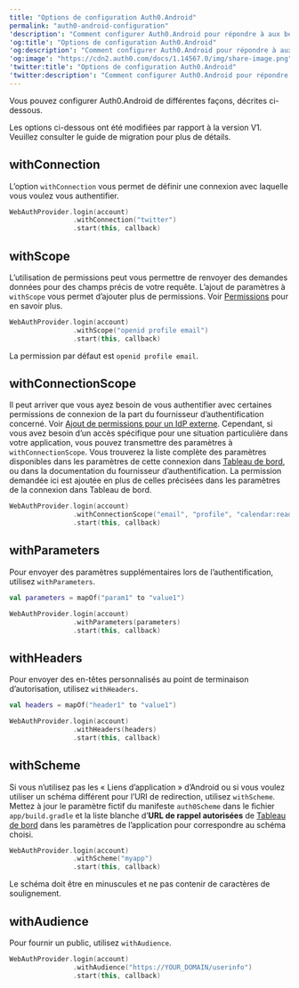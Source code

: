 ---
title: "Options de configuration Auth0.Android"
permalink: "auth0-android-configuration"
'description': "Comment configurer Auth0.Android pour répondre à aux besoins de votre application"
'og:title': "Options de configuration Auth0.Android"
'og:description': "Comment configurer Auth0.Android pour répondre à aux besoins de votre application"
'og:image': "https://cdn2.auth0.com/docs/1.14567.0/img/share-image.png"
'twitter:title': "Options de configuration Auth0.Android"
'twitter:description': "Comment configurer Auth0.Android pour répondre à aux besoins de votre application"
---

Vous pouvez configurer Auth0.Android de différentes façons, décrites ci-dessous.

<Callout icon="file-lines" color="#0EA5E9" iconType="regular">

Les options ci-dessous ont été modifiées par rapport à la version V1. Veuillez consulter le guide de migration pour plus de détails.

</Callout>

## withConnection

L’option `withConnection` vous permet de définir une connexion avec laquelle vous voulez vous authentifier.

```kotlin lines
WebAuthProvider.login(account)
                .withConnection("twitter")
                .start(this, callback)
```

## withScope

L’utilisation de permissions peut vous permettre de renvoyer des demandes données pour des champs précis de votre requête. L’ajout de paramètres à `withScope` vous permet d’ajouter plus de permissions. Voir [Permissions](/docs/fr-ca/get-started/apis/scopes) pour en savoir plus.

```kotlin lines
WebAuthProvider.login(account)
                .withScope("openid profile email")
                .start(this, callback)
```

La permission par défaut est `openid profile email`.

## withConnectionScope

Il peut arriver que vous ayez besoin de vous authentifier avec certaines permissions de connexion de la part du fournisseur d’authentification concerné. Voir [Ajout de permissions pour un IdP externe](/docs/fr-ca/connections/adding-scopes-for-an-external-idp). Cependant, si vous avez besoin d’un accès spécifique pour une situation particulière dans votre application, vous pouvez transmettre des paramètres à `withConnectionScope`. Vous trouverez la liste complète des paramètres disponibles dans les paramètres de cette connexion dans [Tableau de bord](https://manage.auth0.com/#), ou dans la documentation du fournisseur d’authentification. La permission demandée ici est ajoutée en plus de celles précisées dans les paramètres de la connexion dans Tableau de bord.

```kotlin lines
WebAuthProvider.login(account)
                .withConnectionScope("email", "profile", "calendar:read")
                .start(this, callback)
```

## withParameters

Pour envoyer des paramètres supplémentaires lors de l’authentification, utilisez `withParameters`.

```kotlin lines
val parameters = mapOf("param1" to "value1")

WebAuthProvider.login(account)
                .withParameters(parameters)
                .start(this, callback)
```

## withHeaders

Pour envoyer des en-têtes personnalisés au point de terminaison d’autorisation, utilisez `withHeaders.`

```kotlin lines
val headers = mapOf("header1" to "value1")

WebAuthProvider.login(account)
                .withHeaders(headers)
                .start(this, callback)
```

## withScheme

Si vous n’utilisez pas les « Liens d’application » d’Android ou si vous voulez utiliser un schéma différent pour l’URI de redirection, utilisez `withScheme`. Mettez à jour le paramètre fictif du manifeste `auth0Scheme` dans le fichier `app/build.gradle` et la liste blanche d’**URL de rappel autorisées** de [Tableau de bord](https://manage.auth0.com/#) dans les paramètres de l’application pour correspondre au schéma choisi.

```kotlin lines
WebAuthProvider.login(account)
                .withScheme("myapp")
                .start(this, callback)
```

<Warning>

Le schéma doit être en minuscules et ne pas contenir de caractères de soulignement.

</Warning>

## withAudience

Pour fournir un public, utilisez `withAudience`.

```kotlin lines
WebAuthProvider.login(account)
                .withAudience("https://YOUR_DOMAIN/userinfo")
                .start(this, callback)
```

